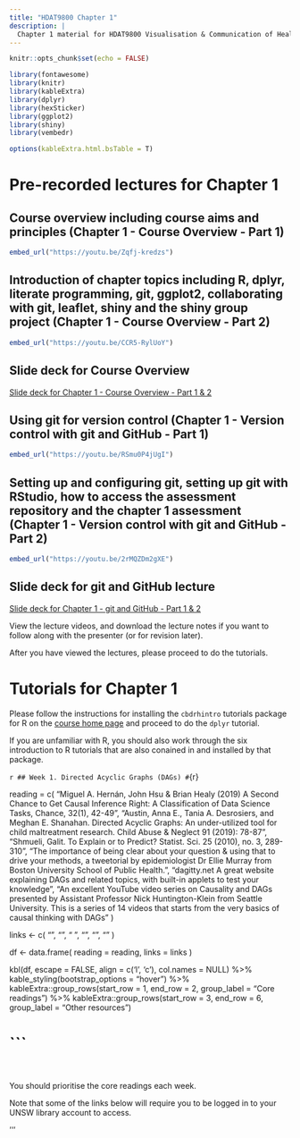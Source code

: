 ```yaml
---
title: "HDAT9800 Chapter 1"
description: |
  Chapter 1 material for HDAT9800 Visualisation & Communication of Health Data
---
```


```r
knitr::opts_chunk$set(echo = FALSE)

library(fontawesome)
library(knitr)
library(kableExtra)
library(dplyr)
library(hexSticker)
library(ggplot2)
library(shiny)
library(vembedr)

options(kableExtra.html.bsTable = T)

```

# Pre-recorded lectures for Chapter 1

## Course overview including course aims and principles (Chapter 1 - Course Overview - Part 1)

```r
embed_url("https://youtu.be/Zqfj-kredzs")
```

## Introduction of chapter topics including R, dplyr, literate programming, git, ggplot2, collaborating with git, leaflet, shiny and the shiny group project (Chapter 1 - Course Overview - Part 2)

```r
embed_url("https://youtu.be/CCR5-RylUoY")
```

## Slide deck for Course Overview

[Slide deck for Chapter 1 - Course Overview - Part 1 & 2](assets/HDAT9800-2022-T2-Chapter-1.pdf)


## Using git for version control (Chapter 1 - Version control with git and GitHub - Part 1)

```r
embed_url("https://youtu.be/RSmu0P4jUgI")
```

## Setting up and configuring git, setting up git with RStudio, how to access the assessment repository and the chapter 1 assessment (Chapter 1 - Version control with git and GitHub - Part 2)

```r
embed_url("https://youtu.be/2rMQZDm2gXE")
```

## Slide deck for git and GitHub lecture

[Slide deck for Chapter 1 - git and GitHub  - Part 1 & 2](assets/HDAT9800-Chapter-1-git.pdf)


View the lecture videos, and download the lecture notes if you want to follow along with the presenter (or for revision later). 

After you have viewed the lectures, please proceed to do the tutorials.

# Tutorials for Chapter 1

Please follow the instructions for installing the `cbdrhintro` tutorials package for R on the [course home page](index.html) and proceed to do the `dplyr` tutorial.

If you are unfamiliar with R, you should also work through the six introduction to R tutorials that are also conained in and installed by that package.




```r

## Week 1. Directed Acyclic Graphs (DAGs)
# ```{r}

reading = c(
      "Miguel A. Hernán, John Hsu & Brian Healy (2019) A Second Chance to Get Causal Inference Right: A Classification of Data Science Tasks, Chance, 32(1), 42-49",
      "Austin, Anna E., Tania A. Desrosiers, and Meghan E. Shanahan. Directed Acyclic Graphs: An under-utilized tool for child maltreatment research. Child Abuse & Neglect 91 (2019): 78-87",
      "Shmueli, Galit. To Explain or to Predict? Statist. Sci. 25 (2010), no. 3, 289-310",
      "The importance of being clear about your question & using that to drive your methods, a tweetorial by epidemiologist Dr Ellie Murray from Boston University School of Public Health.",
      "dagitty.net A great website explaining DAGs and related topics, with built-in applets to test your knowledge",
      "An excellent YouTube video series on Causality and DAGs presented by Assistant Professor Nick Huntington-Klein from Seattle University. This is a series of 14 videos that starts from the very basics of causal thinking with DAGs"
    )

links <- c(
  "<a class='fa fa-file-pdf' href='https://www.tandfonline.com/doi/full/10.1080/09332480.2019.1579578' target='_blank'></a>",
  "<a class='fa fa-file-pdf' href='https://doi.org/10.1016/j.chiabu.2019.02.011' target='_blank'></a>",
  "<a class='fa fa-file-pdf' href='https://www.galitshmueli.com/system/files/Stat%20Science%20published.pdf' target='_blank'></a> <a class='fab fa-youtube' href='https://www.youtube.com/watch?v=vWH_HNfQVRI&t=1s' target='_blank'></a>",
  "<a class='fa fa-twitter' fill = 'lightblue' href='https://twitter.com/EpiEllie/status/1214641734900224003' target='_blank'></a>",
  "<a class='fa fa-laptop' href='dagitty.net' target='_blank'></a>",
  "<a class='fab fa-youtube' href='https://www.youtube.com/playlist?list=PLcTBLulJV_AKmUTH-nUsxxFyRQoWnUzxU' target='_blank'></a>"
)


df <- data.frame(
  reading = reading,
  links = links
)


kbl(df, escape = FALSE,
    align = c('l', 'c'),
    col.names = NULL) %>%
  kable_styling(bootstrap_options = "hover") %>% 
    kableExtra::group_rows(start_row = 1, end_row = 2, group_label = "Core readings") %>% 
    kableExtra::group_rows(start_row = 3, end_row = 6, group_label = "Other resources") 

# ```

<aside>

<br>

You should prioritise the core readings each week.  

Note that some of the links below will require you to be logged in to your UNSW library account to access. 

</aside>
'''





